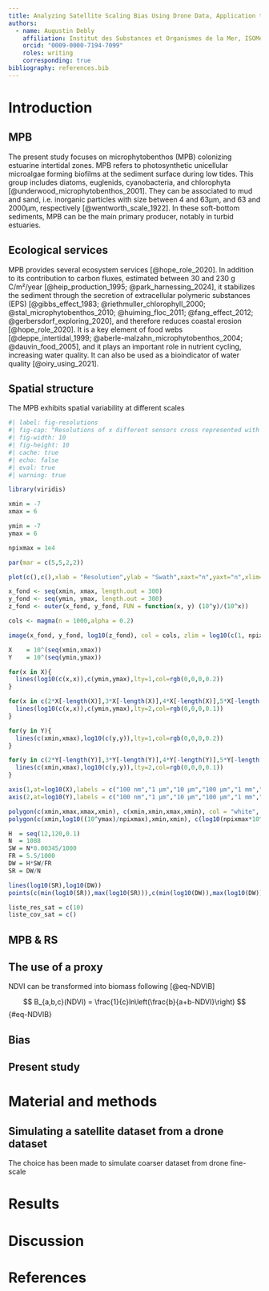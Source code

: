 ```yaml
---
title: Analyzing Satellite Scaling Bias Using Drone Data, Application to Microphytobenthos Studies
authors:
  - name: Augustin Debly
    affiliation: Institut des Substances et Organismes de la Mer, ISOMer, Nantes Université, UR 2160, F-44000 Nantes, France
    orcid: "0009-0000-7194-7099"
    roles: writing
    corresponding: true
bibliography: references.bib
---
```


# Introduction

## MPB

The present study focuses on microphytobenthos (MPB) colonizing estuarine intertidal zones. MPB refers to photosynthetic unicellular microalgae forming biofilms at the sediment surface during low tides. This group includes diatoms, euglenids, cyanobacteria, and chlorophyta [@underwood_microphytobenthos_2001]. They can be associated to mud and sand, i.e. inorganic particles with size between 4 and 63µm, and 63 and 2000µm, respectively [@wentworth_scale_1922]. In these soft-bottom sediments, MPB can be the main primary producer, notably in turbid estuaries.

## Ecological services

MPB provides several ecosystem services [@hope_role_2020]. In addition to its contribution to carbon fluxes, estimated between 30 and 230 g C/m²/year [@heip_production_1995; @park_harnessing_2024], it stabilizes the sediment through the secretion of extracellular polymeric substances (EPS) [@gibbs_effect_1983; @riethmuller_chlorophyll_2000; @stal_microphytobenthos_2010; @huiming_floc_2011; @fang_effect_2012; @gerbersdorf_exploring_2020], and therefore reduces coastal erosion [@hope_role_2020]. It is a key element of food webs [@deppe_intertidal_1999; @aberle-malzahn_microphytobenthos_2004; @dauvin_food_2005], and it plays an important role in nutrient cycling, increasing water quality. It can also be used as a bioindicator of water quality [@oiry_using_2021].

## Spatial structure

The MPB exhibits spatial variability at different scales

```r
#| label: fig-resolutions
#| fig-cap: "Resolutions of x different sensors cross represented with the different spatial scales of MPB"
#| fig-width: 10
#| fig-height: 10
#| cache: true
#| echo: false
#| eval: true
#| warning: true

library(viridis)

xmin = -7
xmax = 6

ymin = -7
ymax = 6

npixmax = 1e4

par(mar = c(5,5,2,2))

plot(c(),c(),xlab = "Resolution",ylab = "Swath",xaxt="n",yaxt="n",xlim=c(xmin,xmax),ylim = c(ymin,ymax),xaxs="i",yaxs="i",asp= 1)

x_fond <- seq(xmin, xmax, length.out = 300)
y_fond <- seq(ymin, ymax, length.out = 300)
z_fond <- outer(x_fond, y_fond, FUN = function(x, y) (10^y)/(10^x))

cols <- magma(n = 1000,alpha = 0.2)

image(x_fond, y_fond, log10(z_fond), col = cols, zlim = log10(c(1, npixmax)),add=T)

X    = 10^(seq(xmin,xmax))
Y    = 10^(seq(ymin,ymax))

for(x in X){
  lines(log10(c(x,x)),c(ymin,ymax),lty=1,col=rgb(0,0,0,0.2))
}

for(x in c(2*X[-length(X)],3*X[-length(X)],4*X[-length(X)],5*X[-length(X)],6*X[-length(X)],7*X[-length(X)],8*X[-length(X)],9*X[-length(X)])){
  lines(log10(c(x,x)),c(ymin,ymax),lty=2,col=rgb(0,0,0,0.1))
}

for(y in Y){
  lines(c(xmin,xmax),log10(c(y,y)),lty=1,col=rgb(0,0,0,0.2))
}

for(y in c(2*Y[-length(Y)],3*Y[-length(Y)],4*Y[-length(Y)],5*Y[-length(Y)],6*Y[-length(Y)],7*Y[-length(Y)],8*Y[-length(Y)],9*Y[-length(Y)])){
  lines(c(xmin,xmax),log10(c(y,y)),lty=2,col=rgb(0,0,0,0.1))
}

axis(1,at=log10(X),labels = c("100 nm","1 µm","10 µm","100 µm","1 mm","1 cm","1 dm","1 m","10 m","100 m","1 km","10 km","100 km","1000 km"),cex.axis=0.8)
axis(2,at=log10(Y),labels = c("100 nm","1 µm","10 µm","100 µm","1 mm","1 cm","1 dm","1 m","10 m","100 m","1 km","10 km","100 km","1000 km"),cex.axis=0.8)

polygon(c(xmin,xmax,xmax,xmin), c(xmin,xmin,xmax,xmin), col = "white", border = "black")
polygon(c(xmin,log10((10^ymax)/npixmax),xmin,xmin), c(log10(npixmax*10^xmin),ymax,ymax,log10(npixmax*10^xmin)), col = "white", border = "black")

H  = seq(12,120,0.1)
N  = 1088
SW = N*0.00345/1000
FR = 5.5/1000
DW = H*SW/FR
SR = DW/N

lines(log10(SR),log10(DW))
points(c(min(log10(SR)),max(log10(SR))),c(min(log10(DW)),max(log10(DW))))

liste_res_sat = c(10)
liste_cov_sat = c()

```

## MPB & RS

## The use of a proxy

NDVI can be transformed into biomass following [@eq-NDVIB]

$$
B_{a,b,c}(NDVI) = \frac{1}{c}ln\left(\frac{b}{a+b-NDVI}\right)
$$ {#eq-NDVIB}

## Bias

## Present study

# Material and methods

## Simulating a satellite dataset from a drone dataset

The choice has been made to simulate coarser dataset from drone fine-scale

## 

# Results

# Discussion

# References
